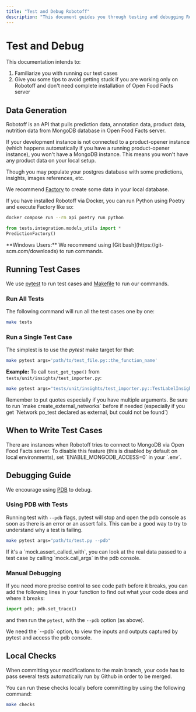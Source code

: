 ```yaml
---
title: "Test and Debug Robotoff"
description: "This document guides you through testing and debugging Robotoff. It covers generating data, running test cases (including single tests), when to write new tests, and debugging techniques using PDB and local checks."
---
```



# Test and Debug

This documentation intends to:
1. Familiarize you with running our test cases
2. Give you some tips to avoid getting stuck if you are working only on Robotoff and don't need complete installation of Open Food Facts server

## Data Generation

Robotoff is an API that pulls prediction data, annotation data, product data, nutrition data from MongoDB database in Open Food Facts server.

<Callout type="info">
If your development instance is not connected to a product-opener instance (which happens automatically if you have a running product-opener instance), you won't have a MongoDB instance. This means you won't have any product data on your local setup.

Though you may populate your postgres database with some predictions, insights, images references, etc.
</Callout>

We recommend [Factory](https://factoryboy.readthedocs.io/en/stable/) to create some data in your local database.

If you have installed Robotoff via Docker, you can run Python using Poetry and execute Factory like so:

```bash title="Generate test data with Factory"
docker compose run --rm api poetry run python
```

```python title="Create test data"
from tests.integration.models_utils import *
PredictionFactory()
```

<Callout type="warn">
**Windows Users:** We recommend using [Git bash](https://git-scm.com/downloads) to run commands.
</Callout>

## Running Test Cases

We use [pytest](https://docs.pytest.org/en/7.1.x/) to run test cases and [Makefile](https://github.com/openfoodfacts/robotoff/blob/main/Makefile) to run our commands.

### Run All Tests

The following command will run all the test cases one by one:

```bash title="Run all tests"
make tests
```

### Run a Single Test Case

The simplest is to use the *pytest* make target for that:

```bash title="Run single test"
make pytest args='path/to/test_file.py::the_function_name'
```

**Example:**
To call `test_get_type()` from `tests/unit/insights/test_importer.py`:

```bash title="Example single test"
make pytest args="tests/unit/insights/test_importer.py::TestLabelInsightImporter::test_get_type"
```

<Callout type="tip">
Remember to put quotes especially if you have multiple arguments.
</Callout>

<Callout type="warn">
Be sure to run `make create_external_networks` before if needed (especially if you get `Network po_test declared as external, but could not be found`)
</Callout>

## When to Write Test Cases

<Cards>
  <Card title="New Features" description="Write test cases every time you write a new feature" />
  <Card title="Feature Testing" description="Test existing features to ensure they work correctly" />
  <Card title="Code Understanding" description="Write tests to understand the working of existing functions" />
  <Card title="Bug Prevention" description="Automated testing helps prevent future bugs as we introduce new features or refactor" />
</Cards>

<Callout type="info">
There are instances when Robotoff tries to connect to MongoDB via Open Food Facts server. To disable this feature (this is disabled by default on local environments), set `ENABLE_MONGODB_ACCESS=0` in your `.env`.
</Callout>

## Debugging Guide

We encourage using [PDB](https://docs.python.org/3/library/pdb.html) to debug.

### Using PDB with Tests

Running test with `--pdb` flags, pytest will stop and open the pdb console as soon as there is an error or an assert fails. This can be a good way to try to understand why a test is failing.

```bash title="Run tests with PDB"
make pytest args="path/to/test.py --pdb"
```

<Callout type="tip">
If it's a `mock.assert_called_with`, you can look at the real data passed to a test case by calling `mock.call_args` in the pdb console.
</Callout>

### Manual Debugging

If you need more precise control to see code path before it breaks, you can add the following lines in your function to find out what your code does and where it breaks:

```python title="Add PDB breakpoint"
import pdb; pdb.set_trace()
```

and then run the `pytest`, with the `--pdb` option (as above).

<Callout type="note">
We need the `--pdb` option, to view the inputs and outputs captured by pytest and access the pdb console.
</Callout>

## Local Checks

When committing your modifications to the main branch, your code has to pass several tests automatically run by Github in order to be merged.

You can run these checks locally before committing by using the following command:

```bash title="Run local checks"
make checks
```